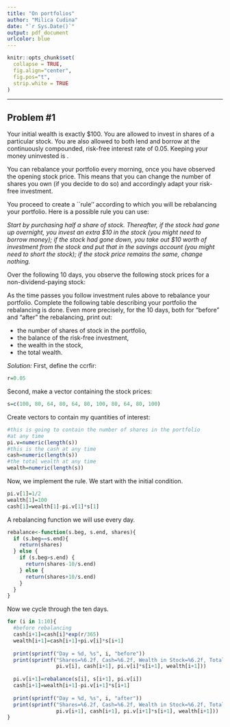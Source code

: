 ```yaml
---
title: "On portfolios"
author: "Milica Cudina"
date: "`r Sys.Date()`"
output: pdf_document
urlcolor: blue
---
```

<!-- The author of this template is Dr. Gordan Zitkovic.-->
<!-- The code chunk below contains some settings that will  -->
<!-- make your R code look better in the output pdf file.  -->
<!-- If you are curious about what each option below does, -->
<!-- go to https://yihui.org/knitr/options/ -->
<!-- If not, feel free to disregard everything ...  -->
```r
knitr::opts_chunk$set(
  collapse = TRUE,
  fig.align="center",
  fig.pos="t",
  strip.white = TRUE
)
```
<!-- ... down to here. -->

---

## Problem #1 
Your initial wealth is exactly \$100. You are allowed to invest in
shares of a particular stock. You are also allowed to both lend and
borrow at the continuously compounded, risk-free interest rate of
0.05. Keeping your money uninvested is \textbf{not allowed}.

You can rebalance your portfolio every morning, once you have observed
the opening stock price. This means that you can change the number of
shares you own (if you decide to do so) and accordingly adapt your
risk-free investment.

You proceed to create a ``rule'' according to which you will be
rebalancing your portfolio. Here is a possible rule you can use:

*Start by purchasing half a share of stock. Thereafter, if the stock had gone up overnight, you invest an extra \$10 in the stock (you might need to borrow money); if the stock had gone down, you take out \$10 worth of investment from the stock and put that in the savings account (you might need to short the stock); if the stock price remains the same, change nothing.* 

\medskip

Over the following 10 days, you observe the following stock prices for a non-dividend-paying stock:

\medskip

\begin{tabular}{|c|c|c|c|c|c|c|c|c|c|c|c|}
\hline
{\bf Day} & 0 & 1 & 2 & 3 & 4 & 5 & 6 & 7 & 8 & 9 & 10 \\
\hline
{\bf Stock price} &100 & 80 & 64 & 80 & 64 & 80 & 100 & 80 & 64 & 80 & 100 \\
\hline
\end{tabular}

\medskip

As the time passes you follow investment rules above to rebalance your portfolio. Complete the following table describing your portfolio \textbf{just before and just after} the rebalancing is done. 
Even more precisely, for the $10$ days, both for "before" and "after" the rebalancing, print out:

* the number of shares of stock in the portfolio, 
* the balance of the risk-free investment, 
* the wealth in the stock, 
* the total wealth. 

\medskip

*Solution:*
First, define the ccrfir:
```r
r=0.05
```
Second, make a vector containing the stock prices:
```r
s=c(100, 80, 64, 80, 64, 80, 100, 80, 64, 80, 100)
```
Create vectors to contain my quantities of interest:
```r
#this is going to contain the number of shares in the portfolio 
#at any time
pi.v=numeric(length(s))
#this is the cash at any time
cash=numeric(length(s))
#the total wealth at any time
wealth=numeric(length(s))
```
Now, we implement the rule. We start with the initial condition. 
```r
pi.v[1]=1/2
wealth[1]=100
cash[1]=wealth[1]-pi.v[1]*s[1]
```
A rebalancing function we will use every day. 
```r
rebalance<-function(s.beg, s.end, shares){
  if (s.beg==s.end){
    return(shares)
  } else {
    if (s.beg>s.end) {
      return(shares-10/s.end)
    } else {
      return(shares+10/s.end)
    }
  }
}
```
Now we cycle through the ten days. 
```r
for (i in 1:10){
  #before rebalancing
  cash[i+1]=cash[i]*exp(r/365)
  wealth[i+1]=cash[i+1]+pi.v[i]*s[i+1]
  
  print(sprintf("Day = %d, %s", i, "before"))
  print(sprintf("Shares=%6.2f, Cash=%6.2f, Wealth in Stock=%6.2f, Total Wealth=%6.2f",
                pi.v[i], cash[i+1], pi.v[i]*s[i+1], wealth[i+1]))
  
  pi.v[i+1]=rebalance(s[i], s[i+1], pi.v[i])
  cash[i+1]=wealth[i+1]-pi.v[i+1]*s[i+1]
  
  print(sprintf("Day = %d, %s", i, "after"))
  print(sprintf("Shares=%6.2f, Cash=%6.2f, Wealth in Stock=%6.2f, Total Wealth=%6.2f",
                pi.v[i+1], cash[i+1], pi.v[i+1]*s[i+1], wealth[i+1]))
}
```

